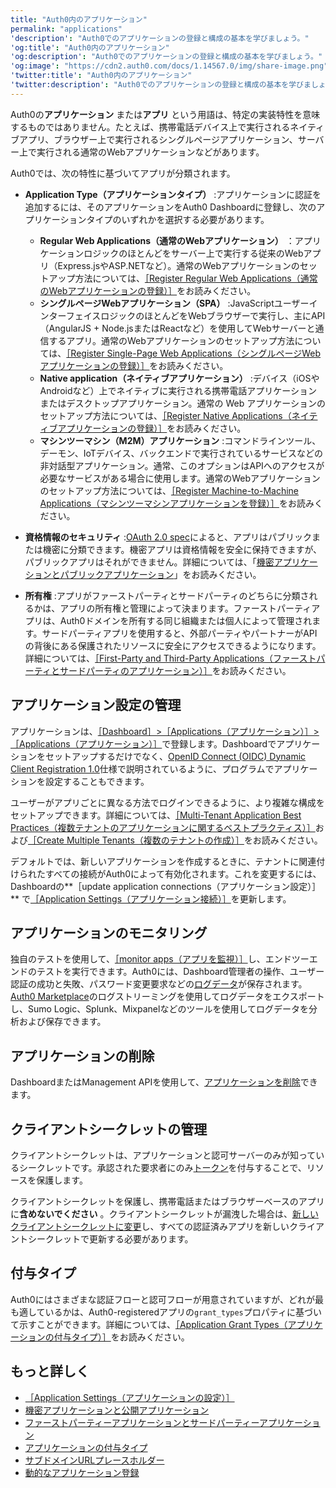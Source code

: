 ```yaml
---
title: "Auth0内のアプリケーション"
permalink: "applications"
'description': "Auth0でのアプリケーションの登録と構成の基本を学びましょう。"
'og:title': "Auth0内のアプリケーション"
'og:description': "Auth0でのアプリケーションの登録と構成の基本を学びましょう。"
'og:image': "https://cdn2.auth0.com/docs/1.14567.0/img/share-image.png"
'twitter:title': "Auth0内のアプリケーション"
'twitter:description': "Auth0でのアプリケーションの登録と構成の基本を学びましょう。"
---
```


Auth0の**アプリケーション** または**アプリ** という用語は、特定の実装特性を意味するものではありません。たとえば、携帯電話デバイス上で実行されるネイティブアプリ、ブラウザー上で実行されるシングルページアプリケーション、サーバー上で実行される通常のWebアプリケーションなどがあります。

Auth0では、次の特性に基づいてアプリが分類されます。

* **Application Type（アプリケーションタイプ）** :アプリケーションに認証を追加するには、そのアプリケーションを<Tooltip data-tooltip-id="react-containers-DefinitionTooltip-0" href="/ja-jp/glossary?term=auth0-dashboard" tip="Auth0 Dashboard: サービスを構成するためのAuth0の主製品。" cta="用語集の表示">Auth0 Dashboard</Tooltip>に登録し、次のアプリケーションタイプのいずれかを選択する必要があります。

  + **Regular Web Applications（通常のWebアプリケーション）** ：アプリケーションロジックのほとんどをサーバー上で実行する従来のWebアプリ（Express.jsやASP.NETなど）。通常のWebアプリケーションのセットアップ方法については、[［Register Regular Web Applications（通常のWebアプリケーションの登録）］](/ja-jp/get-started/auth0-overview/create-applications/regular-web-apps)をお読みください。
  + **シングルページWebアプリケーション（SPA）** :JavaScriptユーザーインターフェイスロジックのほとんどをWebブラウザーで実行し、主にAPI（AngularJS + Node.jsまたはReactなど）を使用してWebサーバーと通信するアプリ。通常のWebアプリケーションのセットアップ方法については、[［Register Single-Page Web Applications（シングルページWebアプリケーションの登録）］](/ja-jp/get-started/auth0-overview/create-applications/single-page-web-apps)をお読みください。
  + **Native application（ネイティブアプリケーション）** :デバイス（iOSやAndroidなど）上でネイティブに実行される携帯電話アプリケーションまたはデスクトップアプリケーション。通常の Web アプリケーションのセットアップ方法については、[［Register Native Applications（ネイティブアプリケーションの登録）］](/ja-jp/get-started/auth0-overview/create-applications/native-apps)をお読みください。
  + **マシンツーマシン（M2M）アプリケーション** :コマンドラインツール、デーモン、IoTデバイス、バックエンドで実行されているサービスなどの非対話型アプリケーション。通常、このオプションはAPIへのアクセスが必要なサービスがある場合に使用します。通常のWebアプリケーションのセットアップ方法については、[［Register Machine-to-Machine Applications（マシンツーマシンアプリケーションを登録）］](/ja-jp/get-started/auth0-overview/create-applications/machine-to-machine-apps)をお読みください。
* **資格情報のセキュリティ** :[OAuth 2.0 spec](https://tools.ietf.org/html/rfc6749#section-2.1)によると、アプリはパブリックまたは機密に分類できます。機密アプリは資格情報を安全に保持できますが、パブリックアプリはそれができません。詳細については、「[機密アプリケーションとパブリックアプリケーション](/ja-jp/get-started/applications/confidential-and-public-applications)」をお読みください。
* **所有権** :アプリがファーストパーティとサードパーティのどちらに分類されるかは、アプリの所有権と管理によって決まります。ファーストパーティアプリは、Auth0ドメインを所有する同じ組織または個人によって管理されます。サードパーティアプリを使用すると、外部パーティやパートナーがAPIの背後にある保護されたリソースに安全にアクセスできるようになります。詳細については、[［First-Party and Third-Party Applications（ファーストパーティとサードパーティのアプリケーション）］](/ja-jp/get-started/applications/confidential-and-public-applications/first-party-and-third-party-applications)をお読みください。

## アプリケーション設定の管理

アプリケーションは、[［Dashboard］>［Applications（アプリケーション）］>［Applications（アプリケーション）］](https://manage.auth0.com/#/applications/{yourClientId}/settings)で登録します。Dashboardでアプリケーションをセットアップするだけでなく、[OpenID Connect (OIDC) Dynamic Client Registration 1.0](https://openid.net/specs/openid-connect-registration-1_0.html)仕様で説明されているように、プログラムでアプリケーションを設定することもできます。

ユーザーがアプリごとに異なる方法でログインできるように、より複雑な構成をセットアップできます。詳細については、[［Multi-Tenant Application Best Practices（複数テナントのアプリケーションに関するベストプラクティス）］](/ja-jp/get-started/auth0-overview/create-tenants/multi-tenant-apps-best-practices)および[［Create Multiple Tenants（複数のテナントの作成）］](/ja-jp/get-started/auth0-overview/create-tenants/create-multiple-tenants)をお読みください。

デフォルトでは、新しいアプリケーションを作成するときに、テナントに関連付けられたすべての接続がAuth0によって有効化されます。これを変更するには、Dashboardの**［update application connections（アプリケーション設定）］** で[［Application Settings（アプリケーション接続）］](/ja-jp/get-started/applications/update-application-connections)を更新します。

## アプリケーションのモニタリング

独自のテストを使用して、[［monitor apps（アプリを監視）］](/ja-jp/deploy-monitor/monitor/monitor-applications)し、エンドツーエンドのテストを実行できます。Auth0には、Dashboard管理者の操作、ユーザー認証の成功と失敗、パスワード変更要求などの[ログデータ](/ja-jp/deploy-monitor/logs)が保存されます。[Auth0 Marketplace](https://marketplace.auth0.com/features/log-streaming)のログストリーミングを使用してログデータをエクスポートし、Sumo Logic、Splunk、Mixpanelなどのツールを使用してログデータを分析および保存できます。

## アプリケーションの削除

Dashboardまたは<Tooltip data-tooltip-id="react-containers-DefinitionTooltip-0" href="/ja-jp/glossary?term=management-api" tip="Management API: 顧客が管理タスクを実行できるようにするための製品。" cta="用語集の表示">Management API</Tooltip>を使用して、[アプリケーションを削除](/ja-jp/get-started/applications/remove-applications)できます。

## クライアントシークレットの管理

クライアントシークレットは、アプリケーションと認可サーバーのみが知っているシークレットです。承認された要求者にのみ[トークン](/ja-jp/secure/tokens)を付与することで、リソースを保護します。

クライアントシークレットを保護し、携帯電話またはブラウザーベースのアプリに**含めないでください** 。クライアントシークレットが漏洩した場合は、[新しいクライアントシークレットに変更](/ja-jp/get-started/applications/rotate-client-secret)し、すべての認証済みアプリを新しいクライアントシークレットで更新する必要があります。

## 付与タイプ

Auth0にはさまざまな認証フローと認可フローが用意されていますが、どれが最も適しているかは、Auth0-registeredアプリの`grant_types`プロパティに基づいて示すことができます。詳細については、[［Application Grant Types（アプリケーションの付与タイプ）］](/ja-jp/get-started/applications/application-grant-types)をお読みください。

## もっと詳しく

* [［Application Settings（アプリケーションの設定）］](/ja-jp/get-started/applications/application-settings)
* [機密アプリケーションと公開アプリケーション](/ja-jp/get-started/applications/confidential-and-public-applications)
* [ファーストパーティーアプリケーションとサードパーティーアプリケーション](/ja-jp/get-started/applications/confidential-and-public-applications/first-party-and-third-party-applications)
* [アプリケーションの付与タイプ](/ja-jp/get-started/applications/application-grant-types)
* [サブドメインURLプレースホルダー](/ja-jp/get-started/applications/wildcards-for-subdomains)
* [動的なアプリケーション登録](/ja-jp/get-started/applications/dynamic-client-registration)
